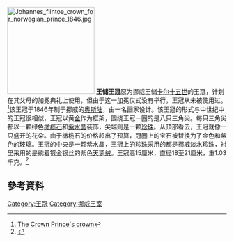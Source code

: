 [[File:Johannes_flintoe_crown_for_norwegian_prince_1846.jpg|200px]]
'''王储王冠'''原为挪威王储[[卡尔十五世|卡尔十五世]]的王冠，计划在其父母的加冕典礼上使用，但由于这一加冕仪式没有举行，王冠从未被使用过。<ref>[https://info.ovf-nett.no/index.gan?id=27152&subid=0 The Crown Prince´s crown]{{Dead link|date=2018年9月 |bot=InternetArchiveBot |fix-attempted=yes }}</ref>该王冠于1846年制于挪威的[[奥斯陆|奥斯陆]]，由一名画家设计。该王冠的形式与中世纪中的王冠很相似，王冠以黄[[金|金]]作为框架，围绕王冠一圈的是八只三角尖。每只三角尖都以一颗绿色[[橄榄石|橄榄石]]和[[紫水晶|紫水晶]]装饰，尖端则是一颗[[珍珠|珍珠]]。从顶部看去，王冠就像一只盛开的花朵。由于橄榄石的价格超出了预算，冠圈上的宝石被替换为了金色和紫色的玻璃。王冠的中央是一颗紫水晶，王冠上的珍珠采用的都是挪威淡水珍珠，衬里采用的是绣着镀金银丝的紫色[[天鹅绒|天鹅绒]]。王冠高15厘米，直径18至21厘米，重1.03千克。<ref>{{Cite web |url=http://www.kongehuset.no/c27318/artikkel/vis.html?tid=29288 |title=The Crown Prince's Coronet |accessdate=2009-09-29 |archive-date=2008-03-29 |archive-url=https://web.archive.org/web/20080329183320/http://www.kongehuset.no/c27318/artikkel/vis.html?tid=29288 |dead-url=no }}</ref>

{{王冠}}
== 參考資料 ==
{{reflist|1}}

[[Category:王冠|Category:王冠]]
[[Category:挪威王室|Category:挪威王室]]